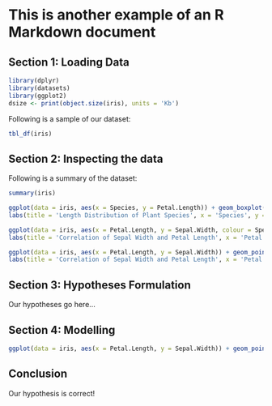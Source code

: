 This is another example of an R Markdown document
===============================================================================

## Section 1: Loading Data

```r
library(dplyr)
library(datasets)
library(ggplot2)
dsize <- print(object.size(iris), units = 'Kb')
```

Following is a sample of our dataset:
```r
tbl_df(iris)
```


## Section 2: Inspecting the data

Following is a summary of the dataset:
```r
summary(iris)

ggplot(data = iris, aes(x = Species, y = Petal.Length)) + geom_boxplot(color = 'black', fill = 'gray') + theme_bw() + 
labs(title = 'Length Distribution of Plant Species', x = 'Species', y = 'Petal Length')

ggplot(data = iris, aes(x = Petal.Length, y = Sepal.Width, colour = Species)) + geom_point(data = iris, aes(shape = Species)) + theme_bw() +
labs(title = 'Correlation of Sepal Width and Petal Length', x = 'Petal Length', y = 'Sepal Width')

ggplot(data = iris, aes(x = Petal.Length, y = Sepal.Width)) + geom_point() + facet_grid(.~Species) + theme_bw() +
labs(title = 'Correlation of Sepal Width and Petal Length', x = 'Petal Length', y = 'Sepal Width')

```


## Section 3: Hypotheses Formulation

Our hypotheses go here...


## Section 4: Modelling

```r
ggplot(data = iris, aes(x = Petal.Length, y = Sepal.Width)) + geom_point() + geom_smooth(method = lm) + facet_grid(.~Species) + theme_bw()

```

## Conclusion

Our hypothesis is correct!

